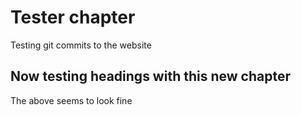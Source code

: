 # Tester chapter

Testing git commits to the website

## Now testing headings with this new chapter

The above seems to look fine